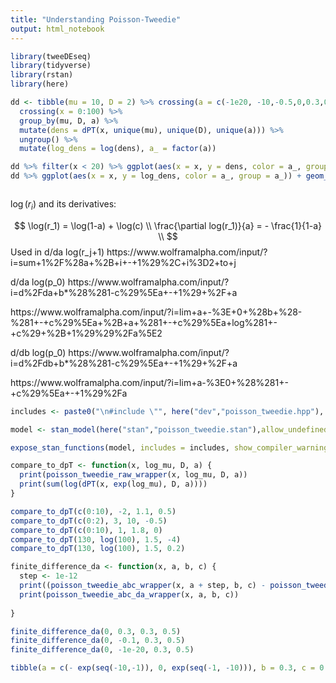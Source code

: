 ```yaml
---
title: "Understanding Poisson-Tweedie"
output: html_notebook
---
```



```r
library(tweeDEseq)
library(tidyverse)
library(rstan)
library(here)

```

```r
dd <- tibble(mu = 10, D = 2) %>% crossing(a = c(-1e20, -10,-0.5,0,0.3,0.5,0.7,0.9)) %>%
  crossing(x = 0:100) %>%
  group_by(mu, D, a) %>%
  mutate(dens = dPT(x, unique(mu), unique(D), unique(a))) %>%
  ungroup() %>%
  mutate(log_dens = log(dens), a_ = factor(a))

dd %>% filter(x < 20) %>% ggplot(aes(x = x, y = dens, color = a_, group = a_)) + geom_line()
dd %>% ggplot(aes(x = x, y = log_dens, color = a_, group = a_)) + geom_line()
```

```r

```


$\log(r_i)$ and its derivatives:

$$
\log(r_1) = \log(1-a) + \log(c)  \\
\frac{\partial log(r_1)}{a} = - \frac{1}{1-a} \\
$$
Used in d/da log(r_j+1)
https://www.wolframalpha.com/input/?i=sum+1%2F%28a+%2B+i+-+1%29%2C+i%3D2+to+j

d/da log(p_0)
https://www.wolframalpha.com/input/?i=d%2Fda+b*%28%281-c%29%5Ea+-+1%29+%2F+a

https://www.wolframalpha.com/input/?i=lim+a+-%3E+0+%28b+%28-%281+-+c%29%5Ea+%2B+a+%281+-+c%29%5Ea+log%281+-+c%29+%2B+1%29%29%2Fa%5E2

d/db log(p_0)
https://www.wolframalpha.com/input/?i=d%2Fdb+b*%28%281-c%29%5Ea+-+1%29+%2F+a

https://www.wolframalpha.com/input/?i=lim+a-%3E0+%28%281+-+c%29%5Ea+-+1%29%2Fa


```r

includes <- paste0("\n#include \"", here("dev","poisson_tweedie.hpp"), "\"\n")

model <- stan_model(here("stan","poisson_tweedie.stan"),allow_undefined = TRUE, includes = includes, verbose = TRUE)

expose_stan_functions(model, includes = includes, show_compiler_warnings = TRUE)

```

```r
compare_to_dpT <- function(x, log_mu, D, a) {
  print(poisson_tweedie_raw_wrapper(x, log_mu, D, a))
  print(sum(log(dPT(x, exp(log_mu), D, a))))
}

compare_to_dpT(c(0:10), -2, 1.1, 0.5)
compare_to_dpT(c(0:2), 3, 10, -0.5)
compare_to_dpT(c(0:10), 1, 1.8, 0)
compare_to_dpT(130, log(100), 1.5, -4)
compare_to_dpT(130, log(100), 1.5, 0.2)

finite_difference_da <- function(x, a, b, c) {
  step <- 1e-12
  print((poisson_tweedie_abc_wrapper(x, a + step, b, c) - poisson_tweedie_abc_wrapper(x, a, b, c)) / step)
  print(poisson_tweedie_abc_da_wrapper(x, a, b, c))
  
}

finite_difference_da(0, 0.3, 0.3, 0.5)
finite_difference_da(0, -0.1, 0.3, 0.5)
finite_difference_da(0, -1e-20, 0.3, 0.5)

```


```r
tibble(a = c(- exp(seq(-10,-1)), 0, exp(seq(-1, -10))), b = 0.3, c = 0.5) %>% rowwise() %>% mutate(lpmf = poisson_tweedie_abc_wrapper(0, a, b, c)) %>% ggplot(aes(a, lpmf)) + geom_line()
```



